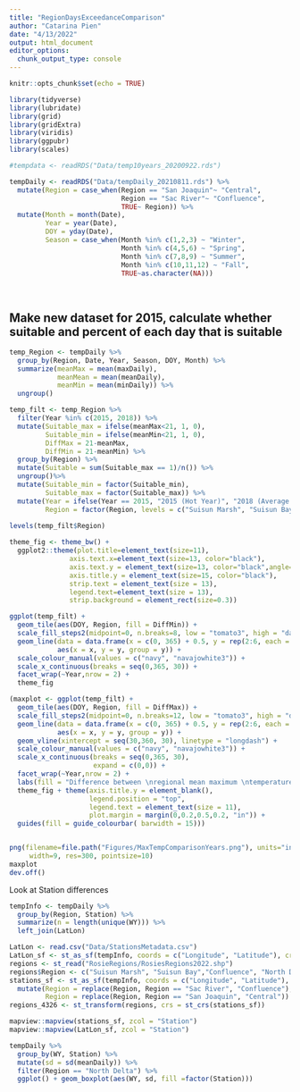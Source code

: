 ```yaml
---
title: "RegionDaysExceedanceComparison"
author: "Catarina Pien"
date: "4/13/2022"
output: html_document
editor_options: 
  chunk_output_type: console
---
```


```r
knitr::opts_chunk$set(echo = TRUE)
```

```r
library(tidyverse)
library(lubridate)
library(grid)
library(gridExtra)
library(viridis)
library(ggpubr)
library(scales)
```

```r
#tempdata <- readRDS("Data/temp10years_20200922.rds")

tempDaily <- readRDS("Data/tempDaily_20210811.rds") %>%
  mutate(Region = case_when(Region == "San Joaquin"~ "Central",
                            Region == "Sac River"~ "Confluence",
                            TRUE~ Region)) %>%
  mutate(Month = month(Date),
         Year = year(Date),
         DOY = yday(Date),
         Season = case_when(Month %in% c(1,2,3) ~ "Winter",
                            Month %in% c(4,5,6) ~ "Spring",
                            Month %in% c(7,8,9) ~ "Summer",
                            Month %in% c(10,11,12) ~ "Fall",
                            TRUE~as.character(NA)))
         
         

```

## Make new dataset for 2015, calculate whether suitable and percent of each day that is suitable
```r
temp_Region <- tempDaily %>%
  group_by(Region, Date, Year, Season, DOY, Month) %>%
  summarize(meanMax = mean(maxDaily),
            meanMean = mean(meanDaily),
            meanMin = mean(minDaily)) %>%
  ungroup()

temp_filt <- temp_Region %>%
  filter(Year %in% c(2015, 2018)) %>%
  mutate(Suitable_max = ifelse(meanMax<21, 1, 0),
         Suitable_min = ifelse(meanMin<21, 1, 0),
         DiffMax = 21-meanMax,
         DiffMin = 21-meanMin) %>%
  group_by(Region) %>%
  mutate(Suitable = sum(Suitable_max == 1)/n()) %>%
  ungroup()%>%
  mutate(Suitable_min = factor(Suitable_min),
         Suitable_max = factor(Suitable_max)) %>%
  mutate(Year = ifelse(Year == 2015, "2015 (Hot Year)", "2018 (Average Year)"),
         Region = factor(Region, levels = c("Suisun Marsh", "Suisun Bay","South", "Central","Confluence","North Delta")))
  
levels(temp_filt$Region)
```

```r
theme_fig <- theme_bw() + 
  ggplot2::theme(plot.title=element_text(size=11), 
               axis.text.x=element_text(size=13, color="black"), 
               axis.text.y = element_text(size=13, color="black",angle=45), 
               axis.title.y = element_text(size=15, color="black"),
               strip.text = element_text(size = 13),
               legend.text=element_text(size = 13),
               strip.background = element_rect(size=0.3)) 
```

```r

ggplot(temp_filt) + 
  geom_tile(aes(DOY, Region, fill = DiffMin)) +
  scale_fill_steps2(midpoint=0, n.breaks=8, low = "tomato3", high = "darkblue")+
  geom_line(data = data.frame(x = c(0, 365) + 0.5, y = rep(2:6, each = 2) - 0.5),
            aes(x = x, y = y, group = y)) +
  scale_colour_manual(values = c("navy", "navajowhite3")) + 
  scale_x_continuous(breaks = seq(0,365, 30)) +
  facet_wrap(~Year,nrow = 2) +
  theme_fig 

(maxplot <- ggplot(temp_filt) + 
  geom_tile(aes(DOY, Region, fill = DiffMax)) +
  scale_fill_steps2(midpoint=0, n.breaks=12, low = "tomato3", high = "darkblue")+
  geom_line(data = data.frame(x = c(0, 365) + 0.5, y = rep(2:6, each = 2) - 0.5),
            aes(x = x, y = y, group = y)) +
  geom_vline(xintercept = seq(30,360, 30), linetype = "longdash") +
  scale_colour_manual(values = c("navy", "navajowhite3")) +
  scale_x_continuous(breaks = seq(0,365, 30),
                     expand = c(0,0)) +
  facet_wrap(~Year,nrow = 2) +
  labs(fill = "Difference between \nregional mean maximum \ntemperature and 21°C", x = "Day of year") + 
  theme_fig + theme(axis.title.y = element_blank(),
                    legend.position = "top",
                    legend.text = element_text(size = 11),
                    plot.margin = margin(0,0.2,0.5,0.2, "in")) +
  guides(fill = guide_colourbar( barwidth = 15)))



```

```r
png(filename=file.path("Figures/MaxTempComparisonYears.png"), units="in",type="cairo", bg="white", height=6, 
     width=9, res=300, pointsize=10)
maxplot
dev.off()
```

Look at Station differences
```r
tempInfo <- tempDaily %>%
  group_by(Region, Station) %>%
  summarize(n = length(unique(WY))) %>%
  left_join(LatLon)

LatLon <- read.csv("Data/StationsMetadata.csv")
LatLon_sf <- st_as_sf(tempInfo, coords = c("Longitude", "Latitude"), crs = 4326)
regions <- st_read("RosieRegions/RosiesRegions2022.shp")
regions$Region <- c("Suisun Marsh", "Suisun Bay","Confluence", "North Delta", "Far North", "Central" , "South") 
stations_sf <- st_as_sf(tempInfo, coords = c("Longitude", "Latitude"), crs = 4326) %>%
  mutate(Region = replace(Region, Region == "Sac River", "Confluence"),
         Region = replace(Region, Region == "San Joaquin", "Central"))
regions_4326 <- st_transform(regions, crs = st_crs(stations_sf))

mapview::mapview(stations_sf, zcol = "Station")
mapview::mapview(LatLon_sf, zcol = "Station")

tempDaily %>%
  group_by(WY, Station) %>%
  mutate(sd = sd(meanDaily)) %>%
  filter(Region == "North Delta") %>%
  ggplot() + geom_boxplot(aes(WY, sd, fill =factor(Station)))
```


